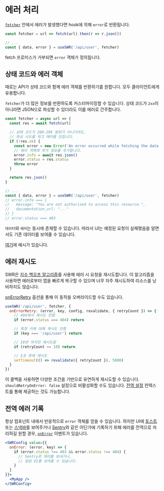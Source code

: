 
# 에러 처리

[`fetcher`](/docs/data-fetching) 안에서 에러가 발생했다면 hook에 의해 `error`로 반환됩니다.

```js
const fetcher = url => fetch(url).then(r => r.json())

// ...
const { data, error } = useSWR('/api/user', fetcher)
```

fetch 프로미스가 거부되면 `error` 객체가 정의됩니다.

## 상태 코드와 에러 객체
때로는 API가 상태 코드와 함께 에러 객체를 반환하기를 원합니다.
모두 클라이언트에게 유용합니다.

`fetcher`가 더 많은 정보를 반환하도록 커스터마이징할 수 있습니다. 상태 코드가 `2xx`이 아니라면
JSON으로 파싱할 수 있더라도 이를 에러로 간주합니다.

```js
const fetcher = async url => {
  const res = await fetch(url)

  // 상태 코드가 200-299 범위가 아니더라도,
  // 파싱 시도를 하고 에러를 던집니다.
  if (!res.ok) {
    const error = new Error('An error occurred while fetching the data.')
    // 에러 객체에 부가 정보를 추가합니다.
    error.info = await res.json()
    error.status = res.status
    throw error
  }

  return res.json()
}

// ...
const { data, error } = useSWR('/api/user', fetcher)
// error.info === {
//   message: "You are not authorized to access this resource.",
//   documentation_url: "..."
// }
// error.status === 403
```

<Callout emoji="💡">
  <code>데이터</code>와 <code>에러</code>는 동시에 존재할 수 있습니다. 따라서 UI는 예정된 요청이 실패했음을 알면서도
  기존 데이터를 보여줄 수 있습니다.
</Callout>

[여기](/examples/error-handling)에 예시가 있습니다.

## 에러 재시도

SWR은 [지수 백오프 알고리즘](https://en.wikipedia.org/wiki/Exponential_backoff)를 사용해 에러 시 요청을 재시도합니다.
이 알고리즘을 사용하면 에러로부터 앱을 빠르게 복구할 수 있으며 너무 자주 재시도하여 리소스를 낭비하지도 않습니다.

[onErrorRetry](/docs/options#options) 옵션을 통해 이 동작을 오버라이드할 수도 있습니다.

```js
useSWR('/api/user', fetcher, {
  onErrorRetry: (error, key, config, revalidate, { retryCount }) => {
    // 404에서 재시도 안함
    if (error.status === 404) return

    // 특정 키에 대해 재시도 안함
    if (key === '/api/user') return

    // 10번 까지만 재시도함
    if (retryCount >= 10) return

    // 5초 후에 재시도
    setTimeout(() => revalidate({ retryCount }), 5000)
  }
})
```

이 콜백을 사용하면 다양한 조건을 기반으로 유연하게 재시도할 수 있습니다. `shouldRetryOnError: false` 설정으로 비활성화할 수도 있습니다.
[전역 설정](/docs/global-configuration) 컨텍스트를 통해 제공하는 것도 가능합니다.

## 전역 에러 기록

항상 컴포넌트 내에서 반응적으로 `error` 객체를 얻을 수 있습니다. 
하지만 UI에 [토스트](https://vercel.com/design/toast) 또는 [스낵바](https://material.io/components/snackbars)를 보여주거나 [Sentry](https://sentry.io)와 같은 어딘가에 기록하기 위해 에러를 전역으로 처리하길 원할 경우, 
[`onError`](/docs/options#options) 이벤트가 있습니다.

```jsx
<SWRConfig value={{
  onError: (error, key) => {
    if (error.status !== 403 && error.status !== 404) {
      // Sentry로 에러를 보내거나,
      // 알림 UI를 보여줄 수 있습니다.
    }
  }
}}>
  <MyApp />
</SWRConfig>
```
